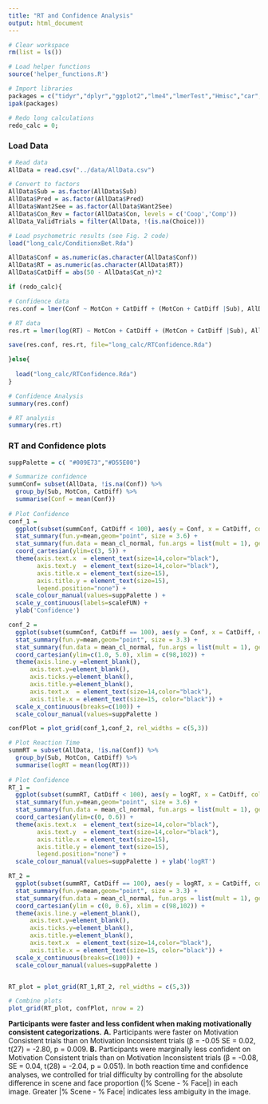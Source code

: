 ```yaml
---
title: "RT and Confidence Analysis"
output: html_document
---
```


```r
# Clear workspace
rm(list = ls())

# Load helper functions
source('helper_functions.R')

# Import libraries
packages = c("tidyr","dplyr","ggplot2","lme4","lmerTest","Hmisc","car","lmtest","Rarity","cowplot")
ipak(packages)

# Redo long calculations
redo_calc = 0;
```

### Load Data
```r
# Read data
AllData = read.csv("../data/AllData.csv")

# Convert to factors
AllData$Sub = as.factor(AllData$Sub)
AllData$Pred = as.factor(AllData$Pred)
AllData$Want2See = as.factor(AllData$Want2See)
AllData$Con_Rev = factor(AllData$Con, levels = c('Coop','Comp'))
AllData_ValidTrials = filter(AllData, !(is.na(Choice)))

# Load psychometric results (see Fig. 2 code)
load("long_calc/ConditionxBet.Rda")
```

```r
AllData$Conf = as.numeric(as.character(AllData$Conf))
AllData$RT = as.numeric(as.character(AllData$RT))
AllData$CatDiff = abs(50 - AllData$Cat_n)*2

if (redo_calc){

# Confidence data
res.conf = lmer(Conf ~ MotCon + CatDiff + (MotCon + CatDiff |Sub), AllData)

# RT data
res.rt = lmer(log(RT) ~ MotCon + CatDiff + (MotCon + CatDiff |Sub), AllData)

save(res.conf, res.rt, file="long_calc/RTConfidence.Rda")

}else{
    
  load("long_calc/RTConfidence.Rda")
}

# Confidence Analysis
summary(res.conf)

# RT analysis
summary(res.rt)
```

### RT and Confidence plots
```r
suppPalette = c( "#009E73","#D55E00")

# Summarize confidence
summConf= subset(AllData, !is.na(Conf)) %>%
  group_by(Sub, MotCon, CatDiff) %>%
  summarise(Conf = mean(Conf))
  
# Plot Confidence 
conf_1 = 
  ggplot(subset(summConf, CatDiff < 100), aes(y = Conf, x = CatDiff, color = MotCon)) + 
  stat_summary(fun.y=mean,geom="point", size = 3.6) +
  stat_summary(fun.data = mean_cl_normal, fun.args = list(mult = 1), geom = "errorbar",width=1) +
  coord_cartesian(ylim=c(3, 5)) +
  theme(axis.text.x  = element_text(size=14,color="black"),
        axis.text.y  = element_text(size=14,color="black"),
        axis.title.x = element_text(size=15),
        axis.title.y = element_text(size=15),
        legend.position="none") +
  scale_colour_manual(values=suppPalette ) + 
  scale_y_continuous(labels=scaleFUN) + 
  ylab('Confidence')

conf_2 = 
  ggplot(subset(summConf, CatDiff == 100), aes(y = Conf, x = CatDiff, color = MotCon)) + 
  stat_summary(fun.y=mean,geom="point", size = 3.3) +
  stat_summary(fun.data = mean_cl_normal, fun.args = list(mult = 1), geom = "errorbar",width=0.3) +
  coord_cartesian(ylim=c(1.0, 5.0), xlim = c(98,102)) +
  theme(axis.line.y =element_blank(),
      axis.text.y=element_blank(),
      axis.ticks.y=element_blank(),
      axis.title.y=element_blank(),
      axis.text.x  = element_text(size=14,color="black"),
      axis.title.x = element_text(size=15, color="black")) +
  scale_x_continuous(breaks=c(100)) +
  scale_colour_manual(values=suppPalette )

confPlot = plot_grid(conf_1,conf_2, rel_widths = c(5,3))

# Plot Reaction Time
summRT = subset(AllData, !is.na(Conf)) %>%
  group_by(Sub, MotCon, CatDiff) %>%
  summarise(logRT = mean(log(RT)))
  
# Plot Confidence 
RT_1 = 
  ggplot(subset(summRT, CatDiff < 100), aes(y = logRT, x = CatDiff, color = MotCon)) + 
  stat_summary(fun.y=mean,geom="point", size = 3.6) +
  stat_summary(fun.data = mean_cl_normal, fun.args = list(mult = 1), geom = "errorbar",width=1) +
  coord_cartesian(ylim=c(0, 0.6)) +
  theme(axis.text.x  = element_text(size=14,color="black"),
        axis.text.y  = element_text(size=14,color="black"),
        axis.title.x = element_text(size=15),
        axis.title.y = element_text(size=15),
        legend.position="none") +
  scale_colour_manual(values=suppPalette ) + ylab('logRT') 

RT_2 = 
  ggplot(subset(summRT, CatDiff == 100), aes(y = logRT, x = CatDiff, color = MotCon)) + 
  stat_summary(fun.y=mean,geom="point", size = 3.3) +
  stat_summary(fun.data = mean_cl_normal, fun.args = list(mult = 1), geom = "errorbar",width=0.3) +
  coord_cartesian(ylim = c(0, 0.6), xlim = c(98,102)) +
  theme(axis.line.y =element_blank(),
      axis.text.y=element_blank(),
      axis.ticks.y=element_blank(),
      axis.title.y=element_blank(),
      axis.text.x  = element_text(size=14,color="black"),
      axis.title.x = element_text(size=15, color="black")) +
  scale_x_continuous(breaks=c(100)) +
  scale_colour_manual(values=suppPalette )


RT_plot = plot_grid(RT_1,RT_2, rel_widths = c(5,3))

# Combine plots
plot_grid(RT_plot, confPlot, nrow = 2)
```

**Participants were faster and less confident when making motivationally consistent categorizations.** **A.** Participants were faster on Motivation Consistent trials than on Motivation Inconsistent trials (β = -0.05 SE = 0.02, t(27) = -2.80, p = 0.009. **B.** Participants were marginally less confident on Motivation Consistent trials than on Motivation Inconsistent trials (β = -0.08, SE = 0.04, t(28) = -2.04, p = 0.051). In both reaction time and confidence analyses, we controlled for trial difficulty by controlling for the absolute difference in scene and face proportion (|% Scene - % Face|) in each image. Greater |% Scene - % Face| indicates less ambiguity in the image. 
 
